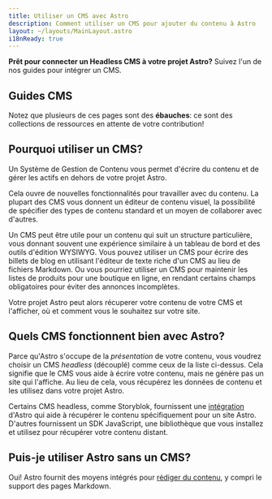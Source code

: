 ```yaml
---
title: Utiliser un CMS avec Astro
description: Comment utiliser un CMS pour ajouter du contenu à Astro
layout: ~/layouts/MainLayout.astro
i18nReady: true
---
```



**Prêt pour connecter un Headless CMS à votre projet Astro?** Suivez l'un de nos guides pour intégrer un CMS.

## Guides CMS

<CMSGuidesNav />

Notez que plusieurs de ces pages sont des **ébauches**: ce sont des collections de ressources en attente de votre contribution!

## Pourquoi utiliser un CMS?

Un Système de Gestion de Contenu vous permet d'écrire du contenu et de gérer les actifs en dehors de votre projet Astro.

Cela ouvre de nouvelles fonctionnalités pour travailler avec du contenu. La plupart des CMS vous donnent un éditeur de contenu visuel, la possibilité de spécifier des types de contenu standard et un moyen de collaborer avec d'autres.

Un CMS peut être utile pour un contenu qui suit un structure particulière, vous donnant souvent une expérience similaire à un tableau de bord et des outils d'édition WYSIWYG. Vous pouvez utiliser un CMS pour écrire des billets de blog en utilisant l'éditeur de texte riche d'un CMS au lieu de fichiers Markdown. Ou vous pourriez utiliser un CMS pour maintenir les listes de produits pour une boutique en ligne, en rendant certains champs obligatoires pour éviter des annonces incomplètes.

Votre projet Astro peut alors récuperer votre contenu de votre CMS et l'afficher, où et comment vous le souhaitez sur votre site.

## Quels CMS fonctionnent bien avec Astro?

Parce qu'Astro s'occupe de la _présentation_ de votre contenu, vous voudrez choisir un CMS _headless_ (découplé) comme ceux de la liste ci-dessus. Cela signifie que le CMS vous aide à écrire votre contenu, mais ne génère pas un site qui l'affiche. Au lieu de cela, vous récupérez les données de contenu et les utilisez dans votre projet Astro.

Certains CMS headless, comme Storyblok, fournissent une [intégration](/fr/guides/integrations-guide/) d'Astro qui aide à récupérer le contenu spécifiquement pour un site Astro. D'autres fournissent un SDK JavaScript, une bibliothèque que vous installez et utilisez pour récupérer votre contenu distant.

## Puis-je utiliser Astro sans un CMS?

Oui! Astro fournit des moyens intégrés pour [rédiger du contenu](/fr/guides/content/), y compri le support des pages Markdown.



